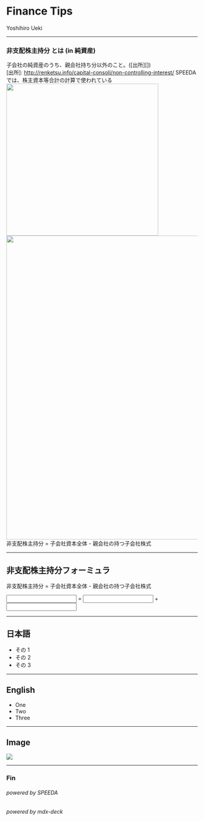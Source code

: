
# Finance Tips

Yoshihiro Ueki

---

### 非支配株主持分 とは (in 純資産)
子会社の純資産のうち、親会社持ち分以外のこと。([出所][])<br/>
[出所]: http://renketsu.info/capital-consoli/non-controlling-interest/
SPEEDAでは、株主資本等合計の計算で使われている
<img src="./speeda-non-controlling-interest.png" width="400" border="0"/>
<img src="http://renketsu.info/wps/wp-content/uploads/fig32.png" width="800" border="0"/><br/>
非支配株主持分 = 子会社資本全体 - 親会社の持つ子会社株式

---

## 非支配株主持分フォーミュラ

非支配株主持分 = 子会社資本全体 - 親会社の持つ子会社株式

<input /> =
<input /> +
<input />


---

## 日本語

- その 1
- その 2
- その 3

---

## English

- One
- Two
- Three

---

## Image
<img src='./speeda.png'/>

---

### Fin
###### powered by SPEEDA
###### powered by mdx-deck
